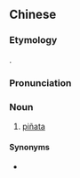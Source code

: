{{also|皮纳塔}}
==Chinese==
{{zh-forms|s=皮纳塔|gloss=-}}
{{zh-wp}}

===Etymology===
{{bor|zh|es|piñata}}.

===Pronunciation===
{{zh-pron
|m=pínàtǎ
|cat=n
}}

===Noun===
{{zh-noun}}

# [[piñata]]

====Synonyms====
* {{zh-l|彩罐}}